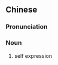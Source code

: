 {{also|自我表现}}
==Chinese==
{{zh-forms|s=自我表现|type=22}}

===Pronunciation===
{{zh-pron
|m=zìwǒ biǎoxiàn
|cat=n
}}

===Noun===
{{zh-noun}}

# self expression